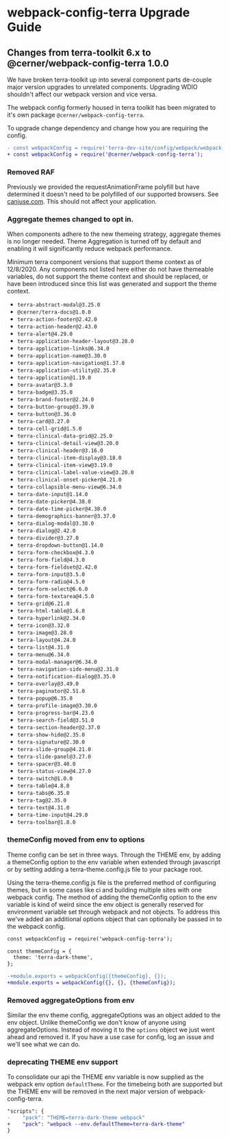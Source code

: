 
<Badge />

# webpack-config-terra Upgrade Guide

## Changes from terra-toolkit 6.x  to @cerner/webpack-config-terra 1.0.0

We have broken terra-toolkit up into several component parts de-couple major version upgrades to unrelated components. Upgrading WDIO shouldn't affect our webpack version and vice versa.

The webpack config formerly housed in terra toolkit has been migrated to it's own package `@cerner/webpack-config-terra`.

To upgrade change dependency and change how you are requiring the config.

```diff
- const webpackConfig = require('terra-dev-site/config/webpack/webpack.config');
+ const webpackConfig = require('@cerner/webpack-config-terra');
```

### Removed RAF

Previously we provided the requestAnimationFrame polyfill but have determined it doesn't need to be polyfilled of our supported browsers. See [caniuse.com](https://caniuse.com/requestanimationframe). This should not affect your application.

### Aggregate themes changed to opt in.

When components adhere to the new themeing strategy, aggregate themes is no longer needed. Theme Aggregation is turned off by default and enabling it will significantly reduce webpack performance.

Minimum terra component versions that support theme context as of 12/8/2020. Any components not listed here either do not have themeable variables, do not support the theme context and should be replaced, or have been introduced since this list was generated and support the theme context.

  * `terra-abstract-modal@3.25.0`
  * `@cerner/terra-docs@1.0.0`
  * `terra-action-footer@2.42.0`
  * `terra-action-header@2.43.0`
  * `terra-alert@4.29.0`
  * `terra-application-header-layout@3.28.0`
  * `terra-application-links@6.34.0`
  * `terra-application-name@3.30.0`
  * `terra-application-navigation@1.37.0`
  * `terra-application-utility@2.35.0`
  * `terra-application@1.19.0`
  * `terra-avatar@3.3.0`
  * `terra-badge@3.35.0`
  * `terra-brand-footer@2.24.0`
  * `terra-button-group@3.39.0`
  * `terra-button@3.36.0`
  * `terra-card@3.27.0`
  * `terra-cell-grid@1.5.0`
  * `terra-clinical-data-grid@2.25.0`
  * `terra-clinical-detail-view@3.20.0`
  * `terra-clinical-header@3.16.0`
  * `terra-clinical-item-display@3.18.0`
  * `terra-clinical-item-view@3.19.0`
  * `terra-clinical-label-value-view@3.20.0`
  * `terra-clinical-onset-picker@4.21.0`
  * `terra-collapsible-menu-view@6.34.0`
  * `terra-date-input@1.14.0`
  * `terra-date-picker@4.38.0`
  * `terra-date-time-picker@4.38.0`
  * `terra-demographics-banner@3.37.0`
  * `terra-dialog-modal@3.38.0`
  * `terra-dialog@2.42.0`
  * `terra-divider@3.27.0`
  * `terra-dropdown-button@1.14.0`
  * `terra-form-checkbox@4.3.0`
  * `terra-form-field@4.3.0`
  * `terra-form-fieldset@2.42.0`
  * `terra-form-input@3.5.0`
  * `terra-form-radio@4.5.0`
  * `terra-form-select@6.6.0`
  * `terra-form-textarea@4.5.0`
  * `terra-grid@6.21.0`
  * `terra-html-table@1.6.0`
  * `terra-hyperlink@2.34.0`
  * `terra-icon@3.32.0`
  * `terra-image@3.28.0`
  * `terra-layout@4.24.0`
  * `terra-list@4.31.0`
  * `terra-menu@6.34.0`
  * `terra-modal-manager@6.34.0`
  * `terra-navigation-side-menu@2.31.0`
  * `terra-notification-dialog@3.35.0`
  * `terra-overlay@3.49.0`
  * `terra-paginator@2.51.0`
  * `terra-popup@6.35.0`
  * `terra-profile-image@3.30.0`
  * `terra-progress-bar@4.23.0`
  * `terra-search-field@3.51.0`
  * `terra-section-header@2.37.0`
  * `terra-show-hide@2.35.0`
  * `terra-signature@2.30.0`
  * `terra-slide-group@4.21.0`
  * `terra-slide-panel@3.27.0`
  * `terra-spacer@3.40.0`
  * `terra-status-view@4.27.0`
  * `terra-switch@1.0.0`
  * `terra-table@4.8.0`
  * `terra-tabs@6.35.0`
  * `terra-tag@2.35.0`
  * `terra-text@4.31.0`
  * `terra-time-input@4.29.0`
  * `terra-toolbar@1.8.0`

### themeConfig moved from env to options

Theme config can be set in three ways. Through the THEME env, by adding a themeConfig option to the env variable when extended through javascript or by setting adding a terra-theme.config.js file to your package root.

Using the terra-theme.config.js file is the preferred method of configuring themes, but in some cases like ci and building multiple sites with one webpack config. The method of adding the themeConfig option to the env variable is kind of weird since the env object is generally reserved for environment variable set through webpack and not objects. To address this we've added an additional options object that can optionally be passed in to the webpack config.

```diff
const webpackConfig = require('webpack-config-terra');

const themeConfig = {
  theme: 'terra-dark-theme',
};

-+module.exports = webpackConfig({themeConfig}, {});
+module.exports = webpackConfig({}, {}, {themeConfig});

```

### Removed aggregateOptions from env

Similar the env theme config, aggregateOptions was an object added to the env object. Unlike themeConfig we don't know of anyone using aggregateOptions. Instead of moving it to the `options` object we just went ahead and removed it. If you have a use case for config, log an issue and we'll see what we can do.

### deprecating THEME env support

To consolidate our api the THEME env variable is now supplied as the webpack env option `defaultTheme`. For the timebeing both are supported but the THEME env will be removed in the next major version of webpack-config-terra.

```diff
"scripts": {
-    "pack": "THEME=terra-dark-theme webpack"
+    "pack": "webpack --env.defaultTheme=terra-dark-theme"
}
```
